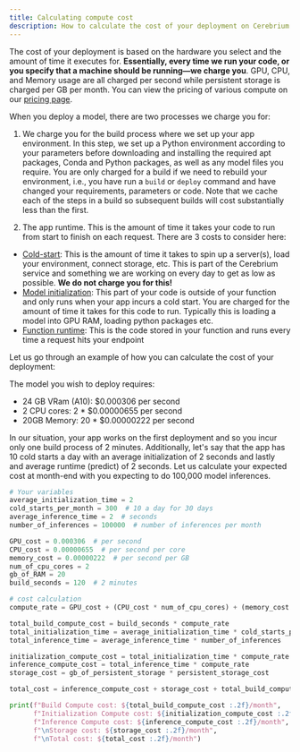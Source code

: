```yaml
---
title: Calculating compute cost
description: How to calculate the cost of your deployment on Cerebrium
---
```


The cost of your deployment is based on the hardware you select and the amount of time it executes for. <b>Essentially, every time we run your code, or you specify that a
machine should be running—we charge you</b>. GPU, CPU, and Memory usage are all charged per second while persistent storage is charged per GB per month. You can
view the pricing of various compute on our [pricing page](https://www.cerebrium.ai/pricing).

When you deploy a model, there are two processes we charge you for:

1. We charge you for the build process where we set up your app environment. In this step, we set up a Python environment according to your parameters before downloading and installing the required apt packages, Conda and Python packages, as well as any model files you require.
   You are only charged for a build if we need to rebuild your environment, i.e., you have run a `build` or `deploy` command and have changed your requirements, parameters or code. Note that we cache each of the steps in a build so subsequent builds will cost substantially less than the first.

2. The app runtime. This is the amount of time it takes your code to run from start to finish on each request. There are 3 costs to consider here:

- <u>Cold-start</u>: This is the amount of time it takes to spin up a server(s),
  load your environment, connect storage, etc. This is part of the Cerebrium
  service and something we are working on every day to get as low as possible.
  <b>We do not charge you for this!</b>
- <u>Model initialization</u>: This part of your code is outside of your
  function and only runs when your app incurs a cold start. You are charged for
  the amount of time it takes for this code to run. Typically this is loading a
  model into GPU RAM, loading python packages etc.
- <u>Function runtime</u>: This is the code stored in your function and runs
  every time a request hits your endpoint

Let us go through an example of how you can calculate the cost of your deployment:

The model you wish to deploy requires:

- 24 GB VRam (A10): $0.000306 per second
- 2 CPU cores: 2 \* $0.00000655 per second
- 20GB Memory: 20 \* $0.00000222 per second

In our situation, your app works on the first deployment and so you incur only one build process of 2 minutes. Additionally, let's say that the app has 10 cold starts a day with an average initialization of 2 seconds and lastly and average runtime (predict) of 2 seconds. Let us calculate your
expected cost at month-end with you expecting to do 100,000 model inferences.

```python
# Your variables
average_initialization_time = 2
cold_starts_per_month = 300  # 10 a day for 30 days
average_inference_time = 2  # seconds
number_of_inferences = 100000  # number of inferences per month

GPU_cost = 0.000306  # per second
CPU_cost = 0.00000655  # per second per core
memory_cost = 0.00000222  # per second per GB
num_of_cpu_cores = 2
gb_of_RAM = 20
build_seconds = 120  # 2 minutes

# cost calculation
compute_rate = GPU_cost + (CPU_cost * num_of_cpu_cores) + (memory_cost * gb_of_RAM)

total_build_compute_cost = build_seconds * compute_rate
total_initialization_time = average_initialization_time * cold_starts_per_month
total_inference_time = average_inference_time * number_of_inferences

initialization_compute_cost = total_initialization_time * compute_rate
inference_compute_cost = total_inference_time * compute_rate
storage_cost = gb_of_persistent_storage * persistent_storage_cost

total_cost = inference_compute_cost + storage_cost + total_build_compute_cost + initialization_compute_cost

print(f"Build Compute cost: ${total_build_compute_cost :.2f}/month",
      f"Initialization Compute cost: ${initialization_compute_cost :.2f}/month",
      f"Inference Compute cost: ${inference_compute_cost :.2f}/month",
      f"\nStorage cost: ${storage_cost :.2f}/month",
      f"\nTotal cost: ${total_cost :.2f}/month")
```
